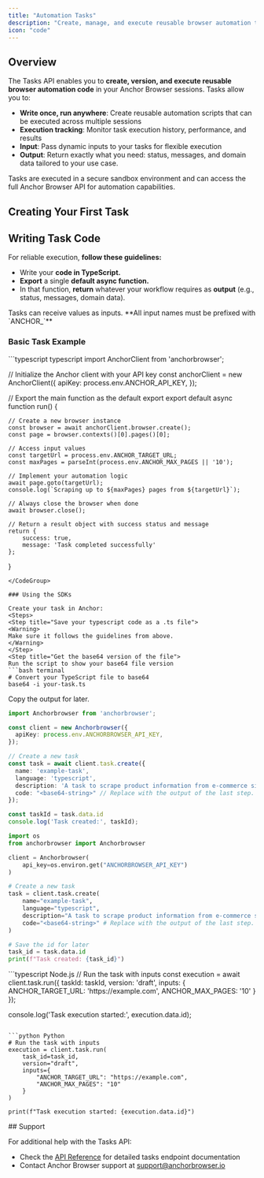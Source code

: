 ```yaml
---
title: "Automation Tasks"
description: "Create, manage, and execute reusable browser automation tasks"
icon: "code"
---
```


## Overview

The Tasks API enables you to **create, version, and execute reusable browser automation code** in your Anchor Browser sessions. Tasks allow you to:

- **Write once, run anywhere**: Create reusable automation scripts that can be executed across multiple sessions
- **Execution tracking**: Monitor task execution history, performance, and results
- **Input**: Pass dynamic inputs to your tasks for flexible execution
- **Output**: Return exactly what you need: status, messages, and domain data tailored to your use case.

<Info>
Tasks are executed in a secure sandbox environment and can access the full Anchor Browser API for automation capabilities.
</Info>

## Creating Your First Task

## Writing Task Code

For reliable execution, **follow these guidelines:**
 - Write your **code in TypeScript.**
 - **Export** a single **default async function.**
 - In that function, **return** whatever your workflow requires as **output** (e.g., status, messages, domain data).

<Info>
Tasks can receive values as inputs. **All input names must be prefixed with `ANCHOR_`**
</Info>

### Basic Task Example

<CodeGroup>
```typescript typescript
import AnchorClient from 'anchorbrowser';

// Initialize the Anchor client with your API key
const anchorClient = new AnchorClient({
    apiKey: process.env.ANCHOR_API_KEY,
});

// Export the main function as the default export
export default async function run() {

    // Create a new browser instance
    const browser = await anchorClient.browser.create();
    const page = browser.contexts()[0].pages()[0];

    // Access input values
    const targetUrl = process.env.ANCHOR_TARGET_URL;
    const maxPages = parseInt(process.env.ANCHOR_MAX_PAGES || '10');

    // Implement your automation logic
    await page.goto(targetUrl);
    console.log(`Scraping up to ${maxPages} pages from ${targetUrl}`);

    // Always close the browser when done
    await browser.close();

    // Return a result object with success status and message
    return {
        success: true,
        message: 'Task completed successfully'
    };
}
```
</CodeGroup>

### Using the SDKs

Create your task in Anchor:
<Steps>
<Step title="Save your typescript code as a .ts file">
<Warning>
Make sure it follows the guidelines from above.
</Warning>
</Step>
<Step title="Get the base64 version of the file">
Run the script to show your base64 file version
```bash terminal
# Convert your TypeScript file to base64
base64 -i your-task.ts
```

Copy the output for later.
</Step>
<Step title="Create your Task in Anchor" >
<CodeGroup>
```typescript Node.js
import Anchorbrowser from 'anchorbrowser';

const client = new Anchorbrowser({
  apiKey: process.env.ANCHORBROWSER_API_KEY,
});

// Create a new task
const task = await client.task.create({
  name: 'example-task',
  language: 'typescript',
  description: 'A task to scrape product information from e-commerce sites',
  code: "<base64-string>" // Replace with the output of the last step.
});

const taskId = task.data.id
console.log('Task created:', taskId);
```

```python Python
import os
from anchorbrowser import Anchorbrowser

client = Anchorbrowser(
    api_key=os.environ.get("ANCHORBROWSER_API_KEY")
)

# Create a new task
task = client.task.create(
    name="example-task",
    language="typescript",
    description="A task to scrape product information from e-commerce sites",
    code="<base64-string>" # Replace with the output of the last step.
)

# Save the id for later
task_id = task.data.id
print(f"Task created: {task_id}")
```
</CodeGroup>
</Step>
<Step title="Running Tasks">
<CodeGroup>
```typescript Node.js
// Run the task with inputs
const execution = await client.task.run({
  taskId: taskId,
  version: 'draft',
  inputs: {
    ANCHOR_TARGET_URL: 'https://example.com',
    ANCHOR_MAX_PAGES: '10'
  }
});

console.log('Task execution started:', execution.data.id);
```

```python Python
# Run the task with inputs
execution = client.task.run(
    task_id=task_id,
    version="draft",
    inputs={
        "ANCHOR_TARGET_URL": "https://example.com",
        "ANCHOR_MAX_PAGES": "10"
    }
)

print(f"Task execution started: {execution.data.id}")
```
</CodeGroup>
</Step>
</Steps>
## Support

For additional help with the Tasks API:

- Check the [API Reference](/api-reference/browser-sessions/start-browser-session/) for detailed tasks endpoint documentation
- Contact Anchor Browser support at support@anchorbrowser.io
